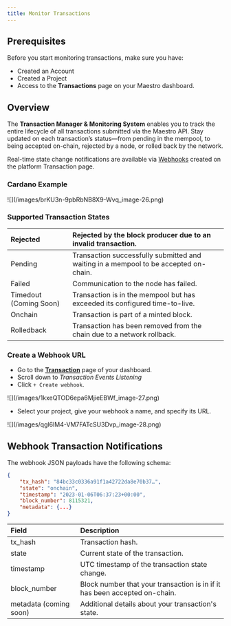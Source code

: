 ```yaml
---
title: Monitor Transactions
---
```


## Prerequisites

Before you start monitoring transactions, make sure you have:

- Created an Account
- Created a Project
- Access to the **Transactions** page on your Maestro dashboard.


## Overview

The **Transaction Manager & Monitoring System** enables you to track the entire lifecycle of all transactions submitted via the Maestro API. Stay updated on each transaction’s status—from pending in the mempool, to being accepted on-chain, rejected by a node, or rolled back by the network.

Real-time state change notifications are available via [Webhooks]() created on the platform Transaction page.


### Cardano Example

<Frame>
![](/images/brKU3n-9pbRbNB8X9-Wvq_image-26.png)
</Frame>

### Supported Transaction States

| Rejected               | Rejected by the block producer due to an invalid transaction.                        |
| :--------------------- | :----------------------------------------------------------------------------------- |
| Pending                | Transaction successfully submitted and waiting in a mempool to be accepted on-chain. |
| Failed                 | Communication to the node has failed.                                                |
| Timedout (Coming Soon) | Transaction is in the mempool but has exceeded its configured time-to-live.          |
| Onchain                | Transaction is part of a minted block.                                               |
| Rolledback             | Transaction has been removed from the chain due to a network rollback.               |

### Create a Webhook URL

- Go to the [**Transaction**](https://dashboard.gomaestro.org/) page of your dashboard.
- Scroll down to *Transaction Events Listening*
- Click `+ Create webhook`.

<Frame>
![](/images/1kxeQTOD6epa6MjieEBWf_image-27.png)
</Frame>

- Select your project, give your webhook a name, and specify its URL.

<Frame>
![](/images/qgl6IM4-VM7FATcSU3Dvp_image-28.png)
</Frame>

## Webhook Transaction Notifications

The webhook JSON payloads have the following schema:

```json
{
    "tx_hash": "84bc33c0336a91f1a42722da8e70b37…",
    "state": "onchain",
    "timestamp": "2023-01-06T06:37:23+00:00",
    "block_number": 8115321,
    "metadata": {...}
}
```

| Field                  | Description                                                                |
| :--------------------- | :------------------------------------------------------------------------- |
| tx\_hash               | Transaction hash.                                                          |
| state                  | Current state of the transaction.                                          |
| timestamp              | UTC timestamp of the transaction state change.                             |
| block\_number          | Block number that your transaction is in if it has been accepted on-chain. |
| metadata (coming soon) | Additional details about your transaction's state.                         |

